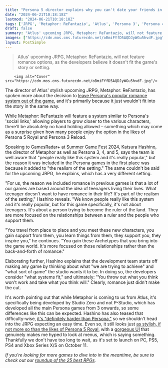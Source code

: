 ```yaml
---
title: "Persona 5 director explains why you can't date your friends in his new JRPG Metaphor: ReFantazio: 'They are more focused on the relationships between a ruler and the people who support them'"
date: "2024-06-21T10:18:18Z"
lastmod: "2024-06-21T10:18:18Z"
tags: ['JRPG', 'Metaphor: ReFantazio', 'Atlus', 'Persona 3', 'Persona 4', 'Persona 5', 'Summer Game Fest']
draft: false
summary: "Atlus' upcoming JRPG, Metaphor: ReFantazio, will not feature romance options, as the developers believe it doesn't fit the game's story or setting."
images: ["https://cdn.mos.cms.futurecdn.net/oBmiFYfD5AQDJyWGu5hvdF.jpg"]
layout: PostSimple
---
```

> Atlus' upcoming JRPG, Metaphor: ReFantazio, will not feature romance options, as the developers believe it doesn't fit the game's story or setting.


        <img alt="Cover" src="https://cdn.mos.cms.futurecdn.net/oBmiFYfD5AQDJyWGu5hvdF.jpg"/>
        
The director of Atlus' stylish upcoming JRPG, Metaphor: ReFantazio, has spoken more about the decision to [<u>leave Persona's popular romance system out of the game</u>](https://www.gamesradar.com/games/rpg/persona-veterans-new-jrpg-metaphor-refantazio-bumps-a-major-series-staple-by-excluding-romance/), and it's primarily because it just wouldn't fit into the story in the same way.

While Metaphor: ReFantazio will feature a system similar to Persona's 'social links,' allowing players to grow closer to the various characters, there'll be absolutely no hand holding allowed – something which may come as a surprise given how many people enjoy the option in the likes of Persona 5 Royal and Persona 3 Reload.

Speaking to GamesRadar+ at [Summer Game Fest](https://www.gamesradar.com/tag/summer-game-fest/) 2024, Katsura Hashino, the director of Metaphor as well as Persona 3, 4, and 5, says the team is well aware that "people really like this system and it's really popular," but the reason it was included in the Persona games in the first place was because it added to "the realism of the setting." The same couldn't be said for the upcoming JRPG, he explains, which has a very different setting.

"For us, the reason we included romance in previous games is that a lot of our games are based around the idea of teenagers living their lives. What teenager doesn't want to have romance in their life? It's part of the realism of the setting," Hashino reveals. "We know people really like this system and it's really popular, but for this game specifically, it's not about teenagers. It's about a person trying to become the ruler of the land. They are more focused on the relationships between a ruler and the people who support them. 

"You travel from place to place and you meet these new characters, you gain support from them, you learn things from them, they support you, they inspire you," he continues. "You gain these Archetypes that you bring into the game world. It's more focused on those relationships rather than the back-and-forth of romance."

Elaborating further, Hashino explains that the development team starts off making any game by thinking about what "we are trying to achieve" and "what sort of game" the studio wants it to be. In doing so, the developers consider "what systems fit," and ultimately: "You throw out what you think won't work and take what you think will." Clearly, romance just didn't make the cut.

It's worth pointing out that while Metaphor is coming to us from Atlus, it's specifically being developed by Studio Zero and not P-Studio, which has developed all the main Persona games from 3 onwards, so some differences like this can be expected. Hashino has also teased that difficulty-wise, [<u>it's "definitely harder than Persona,"</u>](https://www.gamesradar.com/games/jrpg/its-definitely-harder-than-persona-shin-megami-tensei-lead-explains-that-his-new-jrpg-metaphor-refantazio-needed-more-challenge-or-else-it-wont-feel-right/) so we shouldn't head into the JRPG expecting an easy time. Even so, it still looks just [<u>as stylish, if not more so than the likes of Persona 5 Royal</u>](https://www.gamesradar.com/games/jrpg/metaphor-refantazio-is-the-first-jrpg-ive-played-that-actually-feels-more-stylish-than-persona-5-so-of-course-it-was-made-by-a-crack-team-of-persona-veterans/), with a [<u>gorgeous UI</u>](https://www.gamesradar.com/games/rpg/how-did-persona-5-persona-3-and-now-metaphor-refantazio-achieve-some-of-the-best-ui-in-jrpg-history-its-veteran-atlus-director-stresses-unity-and-support-for-dev-teams/) that genuinely makes me hyped to look at menus, which is saying something. Thankfully we don't have too long to wait, as it's set to launch on PC, PS5, PS4 and Xbox Series X/S on October 11.

*If you're looking for more games to dive into in the meantime, be sure to check out our *[<u><em>roundup of the 25 best RPGs</em></u>](https://www.gamesradar.com/best-rpg-games/)*.*
        